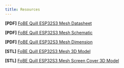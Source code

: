 ```yaml
---
title: Resources
---
```


**[PDF]** [FoBE Quill ESP32S3 Mesh Datasheet](/assets/files/f1102/f1102.prj.datasheet.r1a.pdf)

**[PDF]** [FoBE Quill ESP32S3 Mesh Schematic](/assets/files/f1102/f1102.prj.sch.r1a.pdf)

**[PDF]** [FoBE Quill ESP32S3 Mesh Dimension](/assets/files/f1102/f1102.prj.dim.r1a.pdf)

**[STL]** [FoBE Quill ESP32S3 Mesh 3D Model](/assets/files/f1102/f1102.prj.model.r1a.stl)

**[STL]** [FoBE Quill ESP32S3 Mesh Screen Cover 3D Model](/assets/files/f1102/f1102.prj.model-screen-cover.stl)